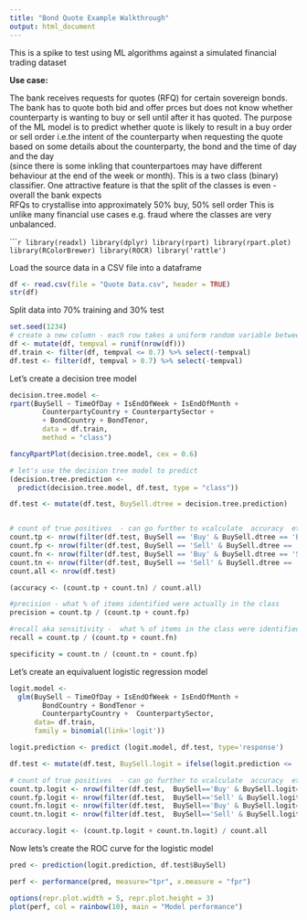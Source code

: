 ```yaml
---
title: "Bond Quote Example Walkthrough"
output: html_document
---
```


This is a spike to test using ML algorithms against a simulated financial trading dataset

**Use case:**
 
  The bank receives requests for quotes (RFQ) for certain sovereign bonds.  
  The bank has to quote both bid and offer prces but does not know whether counterparty is wanting to buy or sell until after it has quoted.  The purpose of the ML model is to predict whether quote is likely to result in a buy order or sell order 
  i.e.the intent of the counterparty when requesting the quote
  based on some details about the counterparty, the bond and the time of day and the day   
  (since there is some inkling that counterpartoes may have different behaviour at the end of the week or month).
  This is a two class (binary) classifier.
  One attractive feature is that the split of the classes is even - overall the bank expects  
  RFQs to crystallise into approximately 50% buy, 50% sell order
  This is unlike many financial use cases e.g. fraud where the classes are very unbalanced.


``````r
library(readxl)
library(dplyr)
library(rpart)
library(rpart.plot)
library(RColorBrewer)
library(ROCR)
library('rattle')
```

Load the source data in a CSV file into a dataframe

```r
df <- read.csv(file = "Quote Data.csv", header = TRUE)
str(df)
```

Split data into 70% training and 30% test 

```r
set.seed(1234)
# create a new column - each row takes a uniform random variable between 0 and 1
df <- mutate(df, tempval = runif(nrow(df)))
df.train <- filter(df, tempval <= 0.7) %>% select(-tempval)
df.test <- filter(df, tempval > 0.7) %>% select(-tempval)
```

Let's create a decision tree model

```r
decision.tree.model <-
rpart(BuySell ~ TimeOfDay + IsEndOfWeek + IsEndOfMonth +
        CounterpartyCountry + CounterpartySector + 
        + BondCountry + BondTenor,
        data = df.train,
        method = "class")

fancyRpartPlot(decision.tree.model, cex = 0.6)
```

```r
# let's use the decision tree model to predict
(decision.tree.prediction <-
  predict(decision.tree.model, df.test, type = "class"))

df.test <- mutate(df.test, BuySell.dtree = decision.tree.prediction)


# count of true positives  - can go further to vcalculate  accuracy  etc manually
count.tp <- nrow(filter(df.test, BuySell == 'Buy' & BuySell.dtree == 'Buy'))
count.fp <- nrow(filter(df.test, BuySell == 'Sell' & BuySell.dtree == 'Buy'))
count.fn <- nrow(filter(df.test, BuySell == 'Buy' & BuySell.dtree == 'Sell'))
count.tn <- nrow(filter(df.test, BuySell == 'Sell' & BuySell.dtree == 'Sell'))
count.all <- nrow(df.test)

(accuracy <- (count.tp + count.tn) / count.all)

#precision - what % of items identified were actually in the class
precision = count.tp / (count.tp + count.fp)

#recall aka sensitivity -  what % of items in the class were identified by the classifier
recall = count.tp / (count.tp + count.fn)

specificity = count.tn / (count.tn + count.fp)
```

Let's create an equivaluent logistic regression model

```r
logit.model <-
  glm(BuySell ~ TimeOfDay + IsEndOfWeek + IsEndOfMonth + 
        BondCountry + BondTenor + 
        CounterpartyCountry +  CounterpartySector,
      data= df.train,
      family = binomial(link='logit'))

logit.prediction <- predict (logit.model, df.test, type='response')

df.test <- mutate(df.test, BuySell.logit = ifelse(logit.prediction <= .5, 'Buy', 'Sell'))

# count of true positives  - can go further to vcalculate  accuracy  etc manually
count.tp.logit <- nrow(filter(df.test,  BuySell=='Buy' & BuySell.logit=='Buy'))
count.fp.logit <- nrow(filter(df.test,  BuySell=='Sell' & BuySell.logit=='Buy'))
count.fn.logit <- nrow(filter(df.test,  BuySell=='Buy' & BuySell.logit=='Sell'))
count.tn.logit <- nrow(filter(df.test,  BuySell=='Sell' & BuySell.logit=='Sell'))

accuracy.logit <- (count.tp.logit + count.tn.logit) / count.all

```

Now lets's create the ROC curve for the logistic model

```r
pred <- prediction(logit.prediction, df.test$BuySell)

perf <- performance(pred, measure="tpr", x.measure = "fpr")

options(repr.plot.width = 5, repr.plot.height = 3)
plot(perf, col = rainbow(10), main = "Model performance")
```



```r
```



